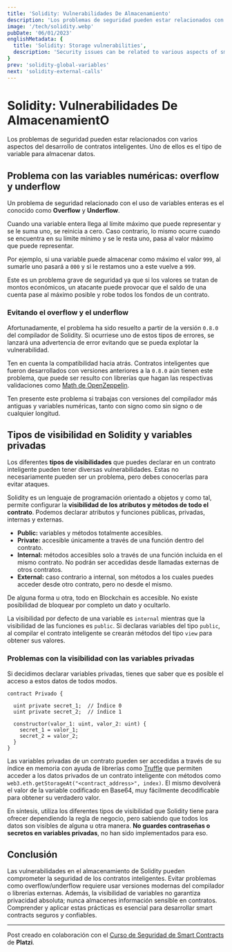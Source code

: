 ```yaml
---
title: 'Solidity: Vulnerabilidades De Almacenamiento'
description: 'Los problemas de seguridad pueden estar relacionados con varios aspectos del desarrollo de contratos inteligentes. Uno de ellos es el tipo de variable para almacenar datos.'
image: '/tech/solidity.webp'
pubDate: '06/01/2023'
englishMetadata: {
  title: 'Solidity: Storage vulnerabilities',
  description: 'Security issues can be related to various aspects of smart contract development. One of them is the type of variable to store data.'
}
prev: 'solidity-global-variables'
next: 'solidity-external-calls'
---
```


# Solidity: Vulnerabilidades De AlmacenamientO

Los problemas de seguridad pueden estar relacionados con varios aspectos del desarrollo de contratos inteligentes. Uno de ellos es el tipo de variable para almacenar datos.

## Problema con las variables numéricas: overflow y underflow

Un problema de seguridad relacionado con el uso de variables enteras es el conocido como **Overflow** y **Underflow**.

Cuando una variable entera llega al límite máximo que puede representar y se le suma uno, se reinicia a cero. Caso contrario, lo mismo ocurre cuando se encuentra en su límite mínimo y se le resta uno, pasa al valor máximo que puede representar.

Por ejemplo, si una variable puede almacenar como máximo el valor `999`, al sumarle uno pasará a `000` y si le restamos uno a este vuelve a `999`.

Este es un problema grave de seguridad ya que si los valores se tratan de montos económicos, un atacante puede provocar que el saldo de una cuenta pase al máximo posible y robe todos los fondos de un contrato.

### Evitando el overflow y el underflow

Afortunadamente, el problema ha sido resuelto a partir de la versión `0.8.0` del compilador de Solidity. Si ocurriese uno de estos tipos de errores, se lanzará una advertencia de error evitando que se pueda explotar la vulnerabilidad.

Ten en cuenta la compatibilidad hacia atrás. Contratos inteligentes que fueron desarrollados con versiones anteriores a la `0.8.0` aún tienen este problema, que puede ser resulto con librerías que hagan las respectivas validaciones como [Math de OpenZeppelin](https://external.ink?to=https://docs.openzeppelin.com/contracts/2.x/api/math).

Ten presente este problema si trabajas con versiones del compilador más antiguas y variables numéricas, tanto con signo como sin signo o de cualquier longitud.

## Tipos de visibilidad en Solidity y variables privadas

Los diferentes **tipos de visibilidades** que puedes declarar en un contrato inteligente pueden tener diversas vulnerabilidades. Estas no necesariamente pueden ser un problema, pero debes conocerlas para evitar ataques.

Solidity es un lenguaje de programación orientado a objetos y como tal, permite configurar la **visibilidad de los atributos y métodos de todo el contrato**. Podemos declarar atributos y funciones públicas, privadas, internas y externas.

- **Public:** variables y métodos totalmente accesibles.
- **Private:** accesible únicamente a través de una función dentro del contrato.
- **Internal:** métodos accesibles solo a través de una función incluida en el mismo contrato. No podrán ser accedidas desde llamadas externas de otros contratos.
- **External:** caso contrario a internal, son métodos a los cuales puedes acceder desde otro contrato, pero no desde el mismo.

De alguna forma u otra, todo en Blockchain es accesible. No existe posibilidad de bloquear por completo un dato y ocultarlo.

La visibilidad por defecto de una variable es `internal` mientras que la visibilidad de las funciones es `public`. Si declaras variables del tipo `public`, al compilar el contrato inteligente se crearán métodos del tipo `view` para obtener sus valores.

### Problemas con la visibilidad con las variables privadas

Si decidimos declarar variables privadas, tienes que saber que es posible el acceso a estos datos de todos modos.

```JS
contract Privado {

  uint private secret_1;  // Índice 0
  uint private secret_2;  // índice 1

  constructor(valor_1: uint, valor_2: uint) {
    secret_1 = valor_1;
    secret_2 = valor_2;
  }
}
```

Las variables privadas de un contrato pueden ser accedidas a través de su índice en memoria con ayuda de librerías como [Truffle](https://external.ink?to=https://archive.trufflesuite.com/) que permiten acceder a los datos privados de un contrato inteligente con métodos como `web3.eth.getStorageAt("<contract_address>", index)`. El mismo devolverá el valor de la variable codificado en Base64, muy fácilmente decodificable para obtener su verdadero valor.

En síntesis, utiliza los diferentes tipos de visibilidad que Solidity tiene para ofrecer dependiendo la regla de negocio, pero sabiendo que todos los datos son visibles de alguna u otra manera. **No guardes contraseñas o secretos en variables privadas**, no han sido implementados para eso.

## Conclusión

Las vulnerabilidades en el almacenamiento de Solidity pueden comprometer la seguridad de los contratos inteligentes. Evitar problemas como overflow/underflow requiere usar versiones modernas del compilador o librerías externas. Además, la visibilidad de variables no garantiza privacidad absoluta; nunca almacenes información sensible en contratos. Comprender y aplicar estas prácticas es esencial para desarrollar smart contracts seguros y confiables.

---
Post creado en colaboración con el [Curso de Seguridad de Smart Contracts](https://external.ink?to=https://platzi.com/cursos/seguridad-smart-contracts/) de **Platzi**.
